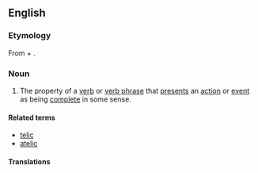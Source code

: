 ==English==
{{wikipedia}}
{{rfp|lang=en}}

===Etymology===
From {{term|telic}} + {{term|-ity}}.

===Noun===
{{en-noun|telicities}}

# {{context|linguistics}} The property of a [[verb]] or [[verb phrase]] that [[present]]s an [[action]] or [[event]] as being [[complete]] in some sense.

====Related terms====
* [[telic]]
* [[atelic]]

====Translations====
{{trans-top|presenting an action or event as complete}}
{{trans-mid}}
{{trans-bottom}}